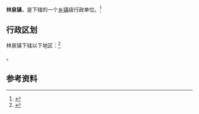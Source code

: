 {{中国乡级行政区|52/05/22/108/000}}

'''林泉镇'''，是{{PRC admin/fullname|52/05/22/108/000|3}}下辖的一个[[乡镇|乡镇]]级行政单位。<ref>{{PRC admin/ref sgc|{{PRC admin/parent|52/05/22/108/000}}}}</ref>

== 行政区划 ==

林泉镇下辖以下地区：<ref>{{PRC admin/ref sgc|52/05/22/108/000}}</ref>

{{PRC admin/children|52/05/22/108/000}}。

== 参考资料 ==

{{reflist}}

{{行政区划小作品}}
{{PRC admin/navcat|52/05/22/108/000}}
